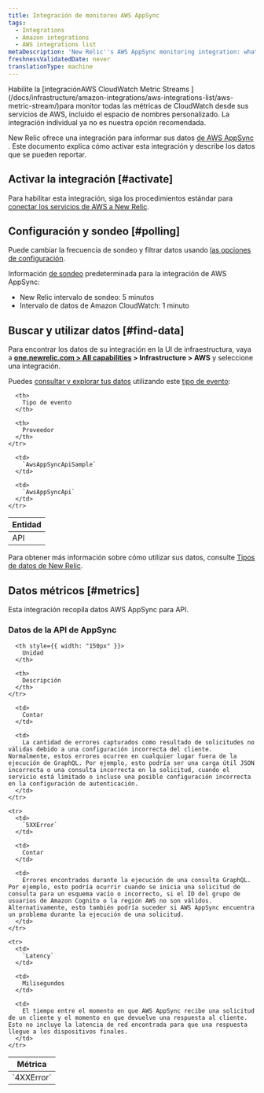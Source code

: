 ```yaml
---
title: Integración de monitoreo AWS AppSync
tags:
  - Integrations
  - Amazon integrations
  - AWS integrations list
metaDescription: 'New Relic''s AWS AppSync monitoring integration: what data it reports, and how to enable it.'
freshnessValidatedDate: never
translationType: machine
---
```


<Callout variant="important">
  Habilite la [integraciónAWS CloudWatch Metric Streams ](/docs/infrastructure/amazon-integrations/aws-integrations-list/aws-metric-stream/)para monitor todas las métricas de CloudWatch desde sus servicios de AWS, incluido el espacio de nombres personalizado. La integración individual ya no es nuestra opción recomendada.
</Callout>

New Relic ofrece una integración para informar sus datos [de AWS AppSync](https://aws.amazon.com/appsync/) . Este documento explica cómo activar esta integración y describe los datos que se pueden reportar.

## Activar la integración [#activate]

Para habilitar esta integración, siga los procedimientos estándar para [conectar los servicios de AWS a New Relic](/docs/infrastructure/infrastructure-integrations/getting-started/connect-aws-integrations-infrastructure).

## Configuración y sondeo [#polling]

Puede cambiar la frecuencia de sondeo y filtrar datos usando [las opciones de configuración](/docs/integrations/new-relic-integrations/getting-started/configure-polling-frequency-data-collection-cloud-integrations).

Información [de sondeo](/docs/infrastructure/amazon-integrations/aws-integrations-list/aws-polling-intervals-infrastructure-integrations) predeterminada para la integración de AWS AppSync:

* New Relic intervalo de sondeo: 5 minutos
* Intervalo de datos de Amazon CloudWatch: 1 minuto

## Buscar y utilizar datos [#find-data]

Para encontrar los datos de su integración en la UI de infraestructura, vaya a <DNT>**[one.newrelic.com > All capabilities](https://one.newrelic.com/all-capabilities) > Infrastructure > AWS**</DNT> y seleccione una integración.

Puedes [consultar y explorar tus datos](/docs/using-new-relic/data/understand-data/query-new-relic-data) utilizando este [tipo de evento](/docs/data-apis/understand-data/new-relic-data-types/#event-data):

<table>
  <thead>
    <tr>
      <th>
        Entidad
      </th>

      <th>
        Tipo de evento
      </th>

      <th>
        Proveedor
      </th>
    </tr>
  </thead>

  <tbody>
    <tr>
      <td>
        API
      </td>

      <td>
        `AwsAppSyncApiSample`
      </td>

      <td>
        `AwsAppSyncApi`
      </td>
    </tr>
  </tbody>
</table>

Para obtener más información sobre cómo utilizar sus datos, consulte [Tipos de datos de New Relic](/docs/telemetry-data-platform/understand-data/new-relic-data-types/).

## Datos métricos [#metrics]

Esta integración recopila datos AWS AppSync para API.

### Datos de la API de AppSync

<table>
  <thead>
    <tr>
      <th style={{ width: "275px" }}>
        Métrica
      </th>

      <th style={{ width: "150px" }}>
        Unidad
      </th>

      <th>
        Descripción
      </th>
    </tr>
  </thead>

  <tbody>
    <tr>
      <td>
        `4XXError`
      </td>

      <td>
        Contar
      </td>

      <td>
        La cantidad de errores capturados como resultado de solicitudes no válidas debido a una configuración incorrecta del cliente. Normalmente, estos errores ocurren en cualquier lugar fuera de la ejecución de GraphQL. Por ejemplo, esto podría ser una carga útil JSON incorrecta o una consulta incorrecta en la solicitud, cuando el servicio está limitado o incluso una posible configuración incorrecta en la configuración de autenticación.
      </td>
    </tr>

    <tr>
      <td>
        `5XXError`
      </td>

      <td>
        Contar
      </td>

      <td>
        Errores encontrados durante la ejecución de una consulta GraphQL. Por ejemplo, esto podría ocurrir cuando se inicia una solicitud de consulta para un esquema vacío o incorrecto, si el ID del grupo de usuarios de Amazon Cognito o la región AWS no son válidos. Alternativamente, esto también podría suceder si AWS AppSync encuentra un problema durante la ejecución de una solicitud.
      </td>
    </tr>

    <tr>
      <td>
        `Latency`
      </td>

      <td>
        Milisegundos
      </td>

      <td>
        El tiempo entre el momento en que AWS AppSync recibe una solicitud de un cliente y el momento en que devuelve una respuesta al cliente. Esto no incluye la latencia de red encontrada para que una respuesta llegue a los dispositivos finales.
      </td>
    </tr>
  </tbody>
</table>